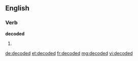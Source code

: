 ==English==

===Verb===
'''decoded'''

# {{past of|decode}}

[[de:decoded]]
[[et:decoded]]
[[fr:decoded]]
[[mg:decoded]]
[[vi:decoded]]